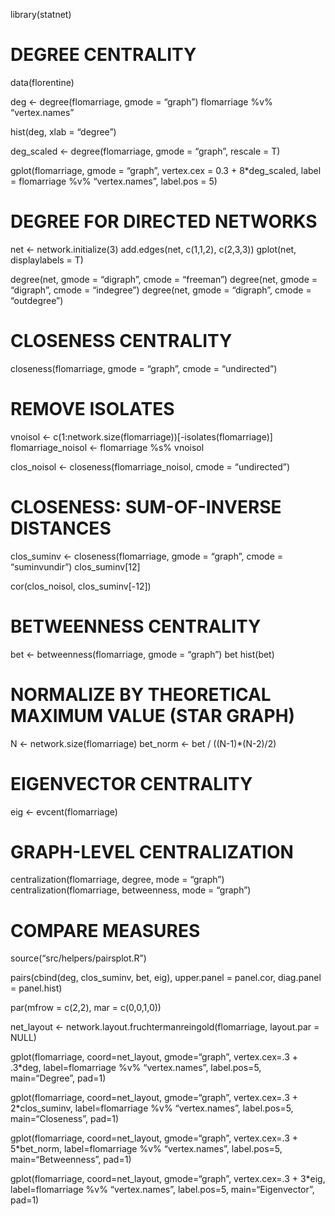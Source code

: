 
library(statnet)

# DEGREE CENTRALITY ##

data(florentine)

deg <- degree(flomarriage, gmode = "graph")
flomarriage %v% "vertex.names"

hist(deg, xlab = "degree") 

deg_scaled <- degree(flomarriage, gmode = "graph", rescale = T)

gplot(flomarriage, gmode = "graph", vertex.cex = 0.3 + 8*deg_scaled,
      label = flomarriage %v% "vertex.names", label.pos = 5)


# DEGREE FOR DIRECTED NETWORKS ##

net <- network.initialize(3)
add.edges(net, c(1,1,2), c(2,3,3))
gplot(net, displaylabels = T)

degree(net, gmode = "digraph", cmode = "freeman")
degree(net, gmode = "digraph", cmode = "indegree")
degree(net, gmode = "digraph", cmode = "outdegree")


# CLOSENESS CENTRALITY ##

closeness(flomarriage, gmode = "graph", cmode = "undirected")


# REMOVE ISOLATES ##

vnoisol <- c(1:network.size(flomarriage))[-isolates(flomarriage)]
flomarriage_noisol <- flomarriage %s% vnoisol
 
clos_noisol <- closeness(flomarriage_noisol, cmode = "undirected") 


# CLOSENESS: SUM-OF-INVERSE DISTANCES ## 

clos_suminv <- closeness(flomarriage, gmode = "graph", cmode = "suminvundir") 
clos_suminv[12]

cor(clos_noisol, clos_suminv[-12])


# BETWEENNESS CENTRALITY ##

bet <- betweenness(flomarriage, gmode = "graph")
bet
hist(bet)


# NORMALIZE BY THEORETICAL MAXIMUM VALUE (STAR GRAPH)

N <- network.size(flomarriage)
bet_norm <- bet / ((N-1)*(N-2)/2)


# EIGENVECTOR CENTRALITY ##

eig <- evcent(flomarriage)


# GRAPH-LEVEL CENTRALIZATION ##

centralization(flomarriage, degree, mode = "graph")
centralization(flomarriage, betweenness, mode = "graph")


# COMPARE MEASURES ##

source("src/helpers/pairsplot.R")

pairs(cbind(deg, clos_suminv, bet, eig), 
      upper.panel = panel.cor, diag.panel = panel.hist)


par(mfrow = c(2,2), mar = c(0,0,1,0))

net_layout <- network.layout.fruchtermanreingold(flomarriage, layout.par = NULL)

gplot(flomarriage, coord=net_layout, gmode="graph", vertex.cex=.3 + .3*deg,
      label=flomarriage %v% "vertex.names", label.pos=5, main="Degree", pad=1) 

gplot(flomarriage, coord=net_layout, gmode="graph", vertex.cex=.3 + 2*clos_suminv,
      label=flomarriage %v% "vertex.names", label.pos=5, main="Closeness", pad=1) 

gplot(flomarriage, coord=net_layout, gmode="graph", vertex.cex=.3 + 5*bet_norm,
      label=flomarriage %v% "vertex.names", label.pos=5, main="Betweenness", pad=1) 

gplot(flomarriage, coord=net_layout, gmode="graph", vertex.cex=.3 + 3*eig,
      label=flomarriage %v% "vertex.names", label.pos=5, main="Eigenvector", pad=1) 


